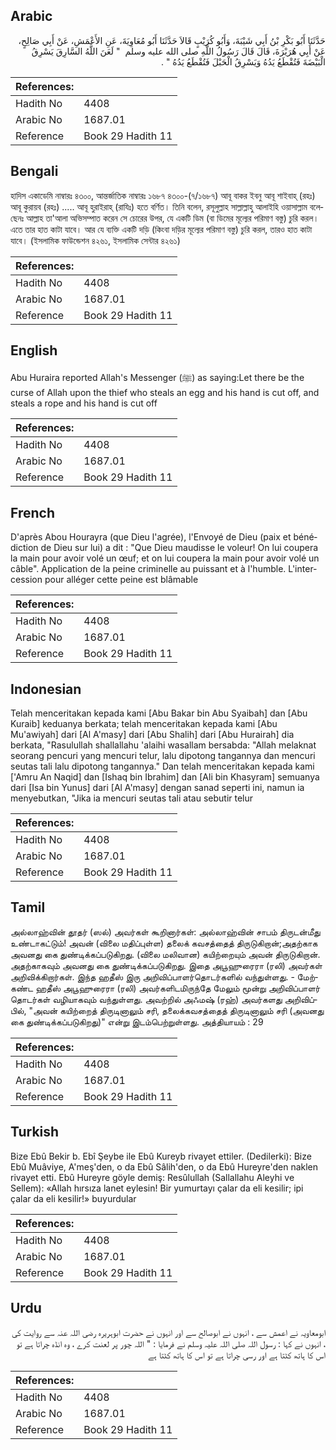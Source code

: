 ## Arabic


<div dir="rtl" lang="ar" style={{fontSize:'larger',backgroundColor:'#f8f9fa',padding:20}}>
حَدَّثَنَا أَبُو بَكْرِ بْنُ أَبِي شَيْبَةَ، وَأَبُو كُرَيْبٍ قَالاَ حَدَّثَنَا أَبُو مُعَاوِيَةَ، عَنِ الأَعْمَشِ، عَنْ أَبِي صَالِحٍ، عَنْ أَبِي هُرَيْرَةَ، قَالَ قَالَ رَسُولُ اللَّهِ صلى الله عليه وسلم ‏ "‏ لَعَنَ اللَّهُ السَّارِقَ يَسْرِقُ الْبَيْضَةَ فَتُقْطَعُ يَدُهُ وَيَسْرِقُ الْحَبْلَ فَتُقْطَعُ يَدُهُ ‏"‏ ‏.‏
</div>
<div style={{backgroundColor:'#f8f9fa',padding:20, marginBottom: 10}}><table> <thead> <tr> <th>References:</th> <th></th> </tr> </thead> <tbody><tr><td>Hadith No</td><td>4408</td></tr><tr><td>Arabic No</td><td>1687.01</td></tr><tr><td>Reference</td><td>Book 29 Hadith 11</td></tr></tbody></table></div>

## Bengali


<div dir="ltr" lang="bn" style={{fontSize:'larger',backgroundColor:'#f8f9fa',padding:20}}>
হাদিস একাডেমি নাম্বারঃ ৪৩০০, আন্তর্জাতিক নাম্বারঃ ১৬৮৭ ৪৩০০-(৭/১৬৮৭) আবূ বাকর ইবনু আবূ শাইবাহ্ (রহঃ) আবূ কুরায়ব (রহঃ) ..... আবূ হুরাইরাহ্ (রাযিঃ) হতে বর্ণিত। তিনি বলেন, রসূলুল্লাহ সাল্লাল্লাহু আলাইহি ওয়াসাল্লাম বলেছেনঃ আল্লাহ তা'আলা অভিসম্পাত করেন সে চোরের উপর, যে একটি ডিম (বা ডিমের মূল্যের পরিমাণ বস্তু) চুরি করল। এতে তার হাত কাটা যাবে। আর যে ব্যক্তি একটি দড়ি (কিংবা দড়ির মূল্যের পরিমাণ বস্তু) চুরি করল, তারও হাত কাটা যাবে। (ইসলামিক ফাউন্ডেশন ৪২৬১, ইসলামিক সেন্টার ৪২৬১)
</div>
<div style={{backgroundColor:'#f8f9fa',padding:20, marginBottom: 10}}><table> <thead> <tr> <th>References:</th> <th></th> </tr> </thead> <tbody><tr><td>Hadith No</td><td>4408</td></tr><tr><td>Arabic No</td><td>1687.01</td></tr><tr><td>Reference</td><td>Book 29 Hadith 11</td></tr></tbody></table></div>

## English


<div dir="ltr" lang="en" style={{fontSize:'larger',backgroundColor:'#f8f9fa',padding:20}}>
Abu Huraira reported Allah's Messenger (ﷺ) as saying:Let there be the curse of Allah upon the thief who steals an egg and his hand is cut off, and steals a rope and his hand is cut off
</div>
<div style={{backgroundColor:'#f8f9fa',padding:20, marginBottom: 10}}><table> <thead> <tr> <th>References:</th> <th></th> </tr> </thead> <tbody><tr><td>Hadith No</td><td>4408</td></tr><tr><td>Arabic No</td><td>1687.01</td></tr><tr><td>Reference</td><td>Book 29 Hadith 11</td></tr></tbody></table></div>

## French


<div dir="ltr" lang="fr" style={{fontSize:'larger',backgroundColor:'#f8f9fa',padding:20}}>
D'après Abou Hourayra (que Dieu l'agrée), l'Envoyé de Dieu (paix et bénédiction de Dieu sur lui) a dit : "Que Dieu maudisse le voleur! On lui coupera la main pour avoir volé un œuf; et on lui coupera la main pour avoir volé un câble". Application de la peine criminelle au puissant et à l'humble. L'intercession pour alléger cette peine est blâmable
</div>
<div style={{backgroundColor:'#f8f9fa',padding:20, marginBottom: 10}}><table> <thead> <tr> <th>References:</th> <th></th> </tr> </thead> <tbody><tr><td>Hadith No</td><td>4408</td></tr><tr><td>Arabic No</td><td>1687.01</td></tr><tr><td>Reference</td><td>Book 29 Hadith 11</td></tr></tbody></table></div>

## Indonesian


<div dir="ltr" lang="id" style={{fontSize:'larger',backgroundColor:'#f8f9fa',padding:20}}>
Telah menceritakan kepada kami [Abu Bakar bin Abu Syaibah] dan [Abu Kuraib] keduanya berkata; telah menceritakan kepada kami [Abu Mu'awiyah] dari [Al A'masy] dari [Abu Shalih] dari [Abu Hurairah] dia berkata, "Rasulullah shallallahu 'alaihi wasallam bersabda: "Allah melaknat seorang pencuri yang mencuri telur, lalu dipotong tangannya dan mencuri seutas tali lalu dipotong tangannya." Dan telah menceritakan kepada kami ['Amru An Naqid] dan [Ishaq bin Ibrahim] dan [Ali bin Khasyram] semuanya dari [Isa bin Yunus] dari [Al A'masy] dengan sanad seperti ini, namun ia menyebutkan, "Jika ia mencuri seutas tali atau sebutir telur
</div>
<div style={{backgroundColor:'#f8f9fa',padding:20, marginBottom: 10}}><table> <thead> <tr> <th>References:</th> <th></th> </tr> </thead> <tbody><tr><td>Hadith No</td><td>4408</td></tr><tr><td>Arabic No</td><td>1687.01</td></tr><tr><td>Reference</td><td>Book 29 Hadith 11</td></tr></tbody></table></div>

## Tamil


<div dir="ltr" lang="ta" style={{fontSize:'larger',backgroundColor:'#f8f9fa',padding:20}}>
அல்லாஹ்வின் தூதர் (ஸல்) அவர்கள் கூறினார்கள்: அல்லாஹ்வின் சாபம் திருடன்மீது உண்டாகட்டும்! அவன் (விலை மதிப்புள்ள) தலைக் கவசத்தைத் திருடுகிறான்;அதற்காக அவனது கை துண்டிக்கப்படுகிறது. (விலை மலிவான) கயிற்றையும் அவன் திருடுகிறான். அதற்காகவும் அவனது கை துண்டிக்கப்படுகிறது. இதை அபூஹுரைரா (ரலி) அவர்கள் அறிவிக்கிறார்கள். இந்த ஹதீஸ் இரு அறிவிப்பாளர்தொடர்களில் வந்துள்ளது. - மேற்கண்ட ஹதீஸ் அபூஹுரைரா (ரலி) அவர்களிடமிருந்தே மேலும் மூன்று அறிவிப்பாளர் தொடர்கள் வழியாகவும் வந்துள்ளது. அவற்றில் அஃமஷ் (ரஹ்) அவர்களது அறிவிப்பில், "அவன் கயிற்றைத் திருடினாலும் சரி, தலைக்கவசத்தைத் திருடினாலும் சரி (அவனது கை துண்டிக்கப்படுகிறது)" என்று இடம்பெற்றுள்ளது. அத்தியாயம் : 29
</div>
<div style={{backgroundColor:'#f8f9fa',padding:20, marginBottom: 10}}><table> <thead> <tr> <th>References:</th> <th></th> </tr> </thead> <tbody><tr><td>Hadith No</td><td>4408</td></tr><tr><td>Arabic No</td><td>1687.01</td></tr><tr><td>Reference</td><td>Book 29 Hadith 11</td></tr></tbody></table></div>

## Turkish


<div dir="ltr" lang="tr" style={{fontSize:'larger',backgroundColor:'#f8f9fa',padding:20}}>
Bize Ebû Bekir b. Ebî Şeybe ile Ebû Kureyb rivayet ettiler. (Dedilerki): Bize Ebû Muâviye, A'meş'den, o da Ebû Sâlih'den, o da Ebû Hureyre'den naklen rivayet etti. Ebû Hureyre göyle demiş: Resûlullah (Sallallahu Aleyhi ve Sellem): «Allah hırsıza lanet eylesin! Bir yumurtayı çalar da eli kesilir; ipi çalar da eli kesilir!» buyurdular
</div>
<div style={{backgroundColor:'#f8f9fa',padding:20, marginBottom: 10}}><table> <thead> <tr> <th>References:</th> <th></th> </tr> </thead> <tbody><tr><td>Hadith No</td><td>4408</td></tr><tr><td>Arabic No</td><td>1687.01</td></tr><tr><td>Reference</td><td>Book 29 Hadith 11</td></tr></tbody></table></div>

## Urdu


<div dir="rtl" lang="ur" style={{fontSize:'larger',backgroundColor:'#f8f9fa',padding:20}}>
ابومعاویہ نے اعمش سے ، انہوں نے ابوصالح سے اور انہوں نے حضرت ابوہریرہ رضی اللہ عنہ سے روایت کی ، انہوں نے کہا : رسول اللہ صلی اللہ علیہ وسلم نے فرمایا : " اللہ چور پر لعنت کرے ، وہ انڈہ چراتا ہے تو اس کا ہاتھ کٹتا ہے اور رسی چراتا ہے تو اس کا ہاتھ کٹتا ہے
</div>
<div style={{backgroundColor:'#f8f9fa',padding:20, marginBottom: 10}}><table> <thead> <tr> <th>References:</th> <th></th> </tr> </thead> <tbody><tr><td>Hadith No</td><td>4408</td></tr><tr><td>Arabic No</td><td>1687.01</td></tr><tr><td>Reference</td><td>Book 29 Hadith 11</td></tr></tbody></table></div>